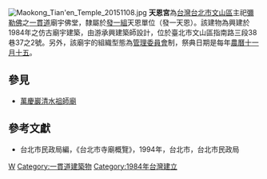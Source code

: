 [[File:Maokong_Tian'en_Temple_20151108.jpg|thumb]]
'''天恩宮'''為[[台灣|台灣]][[台北市|台北市]][[文山區|文山區]]主祀[[彌勒佛|彌勒佛]]之[[一貫道|一貫道]]廟宇佛堂，隸屬於[[發一組|發一組]]天恩單位（發一天恩）。該建物為興建於1984年之仿古廟宇建築，由游承興建築師設計，位於臺北市文山區指南路三段38巷37之2號。另外，該廟宇的組織型態為[[管理委員會|管理委員會]]制，祭典日期是每年[[農曆|農曆]][[十一月十五|十一月十五]]。

==參見==
*[[萬慶巖清水祖師廟|萬慶巖清水祖師廟]]
==參考文獻==
*台北市民政局編，《台北市寺廟概覽》，1994年，台北市，台北市民政局

[[Category:文山區廟宇|W]]
[[Category:一貫道建築物|Category:一貫道建築物]]
[[Category:1984年台灣建立|Category:1984年台灣建立]]